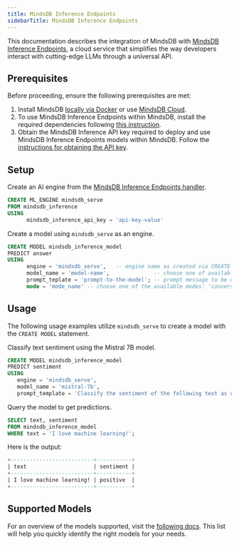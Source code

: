 ```yaml
---
title: MindsDB Inference Endpoints
sidebarTitle: MindsDB Inference Endpoints
---
```


This documentation describes the integration of MindsDB with [MindsDB Inference Endpoints](https://mindsdb-docs.hashnode.space/), a cloud service that simplifies the way developers interact with cutting-edge LLMs through a universal API.

## Prerequisites

Before proceeding, ensure the following prerequisites are met:

1. Install MindsDB [locally via Docker](https://docs.mindsdb.com/setup/self-hosted/docker) or use [MindsDB Cloud](https://cloud.mindsdb.com/).
2. To use MindsDB Inference Endpoints within MindsDB, install the required dependencies following [this instruction](/setup/self-hosted/docker#install-dependencies).
3. Obtain the MindsDB Inference API key required to deploy and use MindsDB Inference Endpoints models within MindsDB. Follow the [instructions for obtaining the API key](https://mindsdb-docs.hashnode.space/docs/authentication).

## Setup

Create an AI engine from the [MindsDB Inference Endpoints handler](https://github.com/mindsdb/mindsdb/tree/staging/mindsdb/integrations/handlers/mindsdb_inference_handler).

```sql
CREATE ML_ENGINE mindsdb_serve
FROM mindsdb_inference
USING
      mindsdb_inference_api_key = 'api-key-value'
```

Create a model using `mindsdb_serve` as an engine.

```sql
CREATE MODEL mindsdb_inference_model
PREDICT answer
USING
      engine = 'mindsdb_serve',   -- engine name as created via CREATE ML_ENGINE
      model_name = 'model-name',              -- choose one of available models
      prompt_teplate = 'prompt-to-the-model'; -- prompt message to be completed by the model
      mode = 'mode_name' -- choose one of the available modes: 'conversational', 'conversational-full'
```

## Usage

The following usage examples utilize `mindsdb_serve` to create a model with the `CREATE MODEL` statement.

Classify text sentiment using the Mistral 7B model.

```sql
CREATE MODEL mindsdb_inference_model
PREDICT sentiment
USING
   engine = 'mindsdb_serve',
   model_name = 'mistral-7b',
   prompt_template = 'Classify the sentiment of the following text as one of `positive`, `neutral` or `negative`: {{text}}';
```

Query the model to get predictions.

```sql
SELECT text, sentiment
FROM mindsdb_inference_model
WHERE text = 'I love machine learning!';
```

Here is the output:

```sql
+--------------------------+-----------+
| text                     | sentiment |
+--------------------------+-----------+
| I love machine learning! | positive  |
+--------------------------+-----------+
```

## Supported Models

For an overview of the models supported, visit the [following docs](https://docs.mdb.ai/). This list will help you quickly identify the right models for your needs.